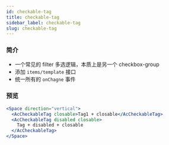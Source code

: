 ```yaml
---
id: checkable-tag
title: checkable-tag
sidebar_label: checkable-tag
slug: checkable-tag
---
```


### 简介
- 一个常见的 filter 多选逻辑，本质上是另一个 checkbox-group
- 添加 `items/template` 接口
- 统一所有的 `onChagne` 事件

### 预览
```jsx live
<Space direction="vertical">
  <AcCheckableTag closable>Tag1 + closable</AcCheckableTag>
  <AcCheckableTag disabled closable>
    Tag + disabled + closable
  </AcCheckableTag>
</Space>
```
